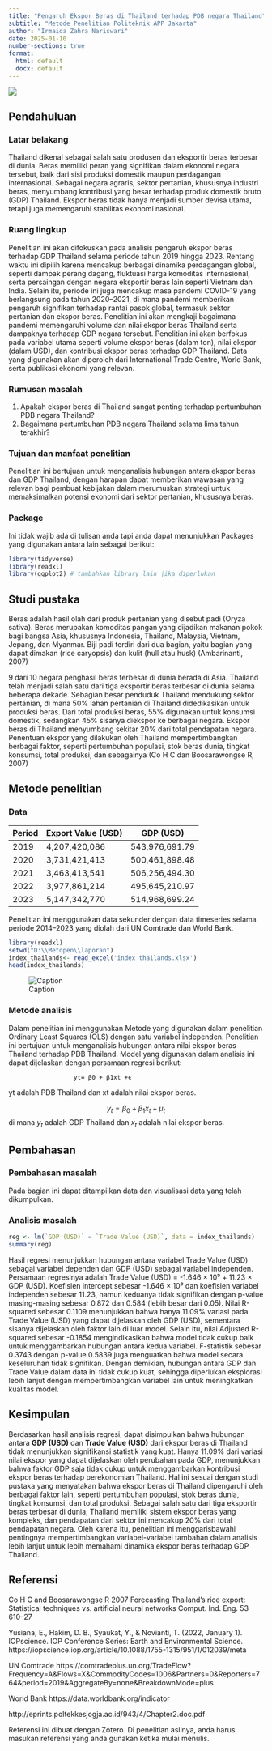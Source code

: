 ---
title: "Pengaruh Ekspor Beras di Thailand terhadap PDB negara Thailand"
subtitle: "Metode Penelitian Politeknik APP Jakarta"
author: "Irmaida Zahra Nariswari"
date: 2025-01-10
number-sections: true
format:
  html: default
  docx: default
---

![](Logo_Politeknik_APP.png)

## Pendahuluan

### Latar belakang

Thailand dikenal sebagai salah satu produsen dan eksportir beras terbesar di dunia. Beras memiliki peran yang signifikan dalam ekonomi negara tersebut, baik dari sisi produksi domestik maupun perdagangan internasional. Sebagai negara agraris, sektor pertanian, khususnya industri beras, menyumbang kontribusi yang besar terhadap produk domestik bruto (GDP) Thailand. Ekspor beras tidak hanya menjadi sumber devisa utama, tetapi juga memengaruhi stabilitas ekonomi nasional.

### Ruang lingkup

Penelitian ini akan difokuskan pada analisis pengaruh ekspor beras terhadap GDP Thailand selama periode tahun 2019 hingga 2023. Rentang waktu ini dipilih karena mencakup berbagai dinamika perdagangan global, seperti dampak perang dagang, fluktuasi harga komoditas internasional, serta persaingan dengan negara eksportir beras lain seperti Vietnam dan India. Selain itu, periode ini juga mencakup masa pandemi COVID-19 yang berlangsung pada tahun 2020–2021, di mana pandemi memberikan pengaruh signifikan terhadap rantai pasok global, termasuk sektor pertanian dan ekspor beras. Penelitian ini akan mengkaji bagaimana pandemi memengaruhi volume dan nilai ekspor beras Thailand serta dampaknya terhadap GDP negara tersebut. Penelitian ini akan berfokus pada variabel utama seperti volume ekspor beras (dalam ton), nilai ekspor (dalam USD), dan kontribusi ekspor beras terhadap GDP Thailand. Data yang digunakan akan diperoleh dari International Trade Centre, World Bank, serta publikasi ekonomi yang relevan.

### Rumusan masalah

1.  Apakah ekspor beras di Thailand sangat penting terhadap pertumbuhan PDB negara Thailand?
2.  Bagaimana pertumbuhan PDB negara Thailand selama lima tahun terakhir?

### Tujuan dan manfaat penelitian

Penelitian ini bertujuan untuk menganalisis hubungan antara ekspor beras dan GDP Thailand, dengan harapan dapat memberikan wawasan yang relevan bagi pembuat kebijakan dalam merumuskan strategi untuk memaksimalkan potensi ekonomi dari sektor pertanian, khususnya beras.

### Package

Ini tidak wajib ada di tulisan anda tapi anda dapat menunjukkan Packages yang digunakan antara lain sebagai berikut:

```{r}
library(tidyverse)
library(readxl)
library(ggplot2) # tambahkan library lain jika diperlukan
```

## Studi pustaka

Beras adalah hasil olah dari produk pertanian yang disebut padi (Oryza sativa). Beras merupakan komoditas pangan yang dijadikan makanan pokok bagi bangsa Asia, khususnya Indonesia, Thailand, Malaysia, Vietnam, Jepang, dan Myanmar. Biji padi terdiri dari dua bagian, yaitu bagian yang dapat dimakan (rice caryopsis) dan kulit (hull atau husk) (Ambarinanti, 2007)

9 dari 10 negara penghasil beras terbesar di dunia berada di Asia. Thailand telah menjadi salah satu dari tiga eksportir beras terbesar di dunia selama beberapa dekade. Sebagian besar penduduk Thailand mendukung sektor pertanian, di mana 50% lahan pertanian di Thailand didedikasikan untuk produksi beras. Dari total produksi beras, 55% digunakan untuk konsumsi domestik, sedangkan 45% sisanya diekspor ke berbagai negara. Ekspor beras di Thailand menyumbang sekitar 20% dari total pendapatan negara. Penentuan ekspor yang dilakukan oleh Thailand mempertimbangkan berbagai faktor, seperti pertumbuhan populasi, stok beras dunia, tingkat konsumsi, total produksi, dan sebagainya (Co H C dan Boosarawongse R, 2007)

## Metode penelitian

### Data

| Period | Export Value (USD) | GDP (USD)      |
|--------|--------------------|----------------|
| 2019   | 4,207,420,086      | 543,976,691.79 |
| 2020   | 3,731,421,413      | 500,461,898.48 |
| 2021   | 3,463,413,541      | 506,256,494.30 |
| 2022   | 3,977,861,214      | 495,645,210.97 |
| 2023   | 5,147,342,770      | 514,968,699.24 |

Penelitian ini menggunakan data sekunder dengan data timeseries selama periode 2014–2023 yang diolah dari UN Comtrade dan World Bank.

```{r}
library(readxl)
setwd("D:\\Metopen\\laporan")
index_thailands<- read_excel('index thailands.xlsx')
head(index_thailands)
```

![Caption](Rplot thailand.png)

### Metode analisis

Dalam penelitian ini menggunakan Metode yang digunakan dalam penelitian Ordinary Least Squares (OLS) dengan satu variabel independen. Penelitian ini bertujuan untuk menganalisis hubungan antara nilai ekspor beras Thailand terhadap PDB Thailand. Model yang digunakan dalam analisis ini dapat dijelaskan dengan persamaan regresi berikut:

```         
                  yt= β0 + β1xt +ϵ
```

yt adalah PDB Thailand dan xt adalah nilai ekspor beras.

$$
y_{t}=\beta_0 + \beta_1 x_t+\mu_t
$$ di mana $y_t$ adalah GDP Thailand dan $x_t$ adalah nilai ekspor beras.

## Pembahasan

### Pembahasan masalah

Pada bagian ini dapat ditampilkan data dan visualisasi data yang telah dikumpulkan.

### Analisis masalah

```{r}
reg <- lm(`GDP (USD)` ~ `Trade Value (USD)`, data = index_thailands)
summary(reg)
```
Hasil regresi menunjukkan hubungan antara variabel Trade Value (USD) sebagai variabel dependen dan GDP (USD) sebagai variabel independen. Persamaan regresinya adalah Trade Value (USD) = -1.646 × 10⁹ + 11.23 × GDP (USD). Koefisien intercept sebesar -1.646 × 10⁹ dan koefisien variabel independen sebesar 11.23, namun keduanya tidak signifikan dengan p-value masing-masing sebesar 0.872 dan 0.584 (lebih besar dari 0.05). Nilai R-squared sebesar 0.1109 menunjukkan bahwa hanya 11.09% variasi pada Trade Value (USD) yang dapat dijelaskan oleh GDP (USD), sementara sisanya dijelaskan oleh faktor lain di luar model. Selain itu, nilai Adjusted R-squared sebesar -0.1854 mengindikasikan bahwa model tidak cukup baik untuk menggambarkan hubungan antara kedua variabel. F-statistik sebesar 0.3743 dengan p-value 0.5839 juga menguatkan bahwa model secara keseluruhan tidak signifikan. Dengan demikian, hubungan antara GDP dan Trade Value dalam data ini tidak cukup kuat, sehingga diperlukan eksplorasi lebih lanjut dengan mempertimbangkan variabel lain untuk meningkatkan kualitas model.

## Kesimpulan

Berdasarkan hasil analisis regresi, dapat disimpulkan bahwa hubungan antara **GDP (USD)** dan **Trade Value (USD)** dari ekspor beras di Thailand tidak menunjukkan signifikansi statistik yang kuat. Hanya 11.09% dari variasi nilai ekspor yang dapat dijelaskan oleh perubahan pada GDP, menunjukkan bahwa faktor GDP saja tidak cukup untuk menggambarkan kontribusi ekspor beras terhadap perekonomian Thailand. Hal ini sesuai dengan studi pustaka yang menyatakan bahwa ekspor beras di Thailand dipengaruhi oleh berbagai faktor lain, seperti pertumbuhan populasi, stok beras dunia, tingkat konsumsi, dan total produksi. Sebagai salah satu dari tiga eksportir beras terbesar di dunia, Thailand memiliki sistem ekspor beras yang kompleks, dan pendapatan dari sektor ini mencakup 20% dari total pendapatan negara. Oleh karena itu, penelitian ini menggarisbawahi pentingnya mempertimbangkan variabel-variabel tambahan dalam analisis lebih lanjut untuk lebih memahami dinamika ekspor beras terhadap GDP Thailand.

## Referensi

Co H C and Boosarawongse R 2007 Forecasting Thailand’s rice export: Statistical techniques vs. artificial neural networks Comput. Ind. Eng. 53 610–27

Yusiana, E., Hakim, D. B., Syaukat, Y., & Novianti, T. (2022, January 1). IOPscience. IOP Conference Series: Earth and Environmental Science. https://iopscience.iop.org/article/10.1088/1755-1315/951/1/012039/meta 

UN Comtrade
https://comtradeplus.un.org/TradeFlow?Frequency=A&Flows=X&CommodityCodes=1006&Partners=0&Reporters=764&period=2019&AggregateBy=none&BreakdownMode=plus

World Bank
https://data.worldbank.org/indicator

http://eprints.poltekkesjogja.ac.id/943/4/Chapter2.doc.pdf

Referensi ini dibuat dengan Zotero. Di penelitian aslinya, anda harus masukan referensi yang anda gunakan ketika mulai menulis.
